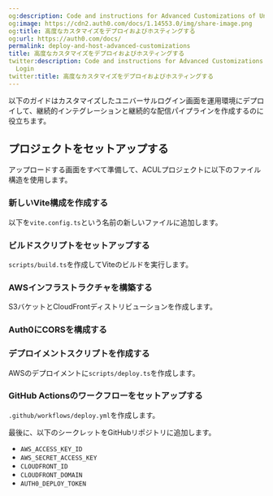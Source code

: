 ```yaml
---
og:description: Code and instructions for Advanced Customizations of Universal Login
og:image: https://cdn2.auth0.com/docs/1.14553.0/img/share-image.png
og:title: 高度なカスタマイズをデプロイおよびホスティングする
og:url: https://auth0.com/docs/
permalink: deploy-and-host-advanced-customizations
title: 高度なカスタマイズをデプロイおよびホスティングする
twitter:description: Code and instructions for Advanced Customizations of Universal
  Login
twitter:title: 高度なカスタマイズをデプロイおよびホスティングする
---
```


以下のガイドはカスタマイズしたユニバーサルログイン画面を運用環境にデプロイして、継続的インテグレーションと継続的な配信パイプラインを作成するのに役立ちます。

## プロジェクトをセットアップする

アップロードする画面をすべて準備して、ACULプロジェクトに以下のファイル構造を使用します。

### 新しいVite構成を作成する

以下を`vite.config.ts`という名前の新しいファイルに追加します。



### ビルドスクリプトをセットアップする

`scripts/build.ts`を作成してViteのビルドを実行します。



### AWSインフラストラクチャを構築する

S3バケットとCloudFrontディストリビューションを作成します。



### Auth0にCORSを構成する



### デプロイメントスクリプトを作成する

AWSのデプロイメントに`scripts/deploy.ts`を作成します。



### GitHub Actionsのワークフローをセットアップする

`.github/workflows/deploy.yml`を作成します。



最後に、以下のシークレットをGitHubリポジトリに追加します。

* `AWS_ACCESS_KEY_ID`
* `AWS_SECRET_ACCESS_KEY`
* `CLOUDFRONT_ID`
* `CLOUDFRONT_DOMAIN`
* `AUTH0_DEPLOY_TOKEN`